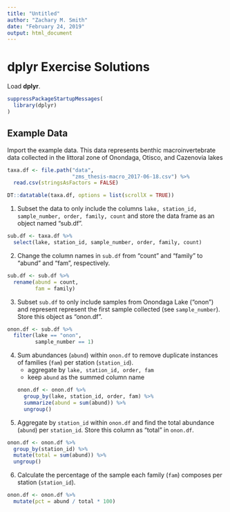 ```yaml
---
title: "Untitled"
author: "Zachary M. Smith"
date: "February 24, 2019"
output: html_document
---
```



# dplyr Exercise Solutions

Load __dplyr__.
```r
suppressPackageStartupMessages(
  library(dplyr)
)
```

## Example Data

Import the example data. This data represents benthic macroinvertebrate data collected in the littoral zone of Onondaga, Otisco, and Cazenovia lakes 
```r
taxa.df <- file.path("data",
                     "zms_thesis-macro_2017-06-18.csv") %>% 
  read.csv(stringsAsFactors = FALSE)

DT::datatable(taxa.df, options = list(scrollX = TRUE))
```


1. Subset the data to only include the columns `lake, station_id, sample_number, order, family, count` and store the data frame as an object named "sub.df".
```r
sub.df <- taxa.df %>% 
  select(lake, station_id, sample_number, order, family, count)
```

2. Change the  column names in `sub.df` from "count" and "family" to "abund" and "fam", respectively.
```r
sub.df <- sub.df %>% 
  rename(abund = count,
         fam = family)
```

3. Subset `sub.df` to only include samples from Onondaga Lake ("onon") and represent represent the first sample collected (see `sample_number`). Store this object as "onon.df".
```r
onon.df <- sub.df %>% 
  filter(lake == "onon",
         sample_number == 1)
```

4. Sum abundances (`abund`) within `onon.df` to remove duplicate instances of families (`fam`) per station (`station_id`). 
    + aggregate by `lake, station_id, order, fam`
    + keep `abund` as the summed column name
```r
onon.df <- onon.df %>% 
  group_by(lake, station_id, order, fam) %>% 
  summarize(abund = sum(abund)) %>% 
  ungroup()
```

5. Aggregate by `station_id` within `onon.df` and find the total abundance (`abund`) per `station_id`. Store this column as "total" in `onon.df`.
```r
onon.df <- onon.df %>% 
  group_by(station_id) %>% 
  mutate(total = sum(abund)) %>% 
  ungroup()
```

6. Calculate the percentage of the sample each family (`fam`) composes per station (`station_id`).
```r
onon.df <- onon.df %>% 
  mutate(pct = abund / total * 100)
```




